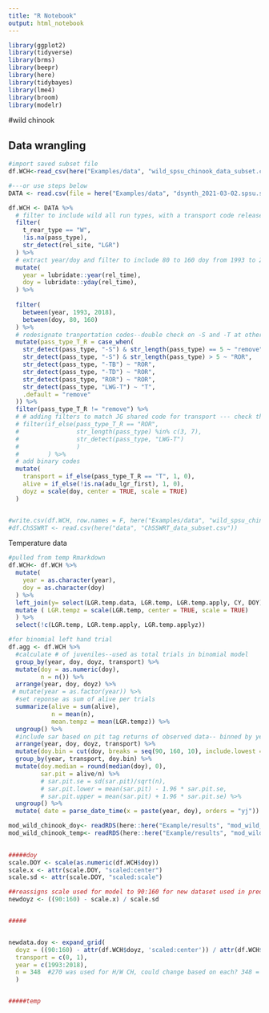 ```yaml
---
title: "R Notebook"
output: html_notebook
---
```

```r
library(ggplot2)
library(tidyverse)
library(brms)
library(beepr)
library(here)
library(tidybayes)
library(lme4)
library(broom)
library(modelr)
```



#wild chinook

## Data wrangling

```r
#import saved subset file 
df.WCH<-read_csv(here("Examples/data", "wild_spsu_chinook_data_subset.csv"))
```



```r

#---or use steps below
DATA <- read.csv(file = here("Examples/data", "dsynth_2021-03-02.spsu.subset.csv"), stringsAsFactors = FALSE, na.strings = c("", "NA"))

df.WCH <- DATA %>%
  # filter to include wild all run types, with a transport code released from LGR
  filter(
    t_rear_type == "W",
    !is.na(pass_type),
    str_detect(rel_site, "LGR")
  ) %>%
  # extract year/doy and filter to include 80 to 160 doy from 1993 to 2018
  mutate(
    year = lubridate::year(rel_time),
    doy = lubridate::yday(rel_time),
  ) %>%
  
  filter(
    between(year, 1993, 2018),
    between(doy, 80, 160)
  ) %>%
  # redesignate tranportation codes--double check on -S and -T at other locations 
  mutate(pass_type_T_R = case_when(
    str_detect(pass_type, "-S") & str_length(pass_type) == 5 ~ "remove",
    str_detect(pass_type, "-S") & str_length(pass_type) > 5 ~ "ROR",
    str_detect(pass_type, "-TB") ~ "ROR",
    str_detect(pass_type, "-TD") ~ "ROR",
    str_detect(pass_type, "ROR") ~ "ROR",
    str_detect(pass_type, "LWG-T") ~ "T",
    .default = "remove"
  )) %>%
  filter(pass_type_T_R != "remove") %>% 
  # # adding filters to match JG shared code for transport --- check this still stands
  # filter(if_else(pass_type_T_R == "ROR", 
  #                str_length(pass_type) %in% c(3, 7),
  #                str_detect(pass_type, "LWG-T")
  #                )
  #        ) %>%
  # add binary codes
  mutate(
    transport = if_else(pass_type_T_R == "T", 1, 0),
    alive = if_else(!is.na(adu_lgr_first), 1, 0),
    doyz = scale(doy, center = TRUE, scale = TRUE)
  ) 


#write.csv(df.WCH, row.names = F, here("Examples/data", "wild_spsu_chinook_data_subset.csv"))
#df.ChSSWRT <- read.csv(here("data", "ChSSWRT_data_subset.csv"))
```

Temperature data
```r
#pulled from temp Rmarkdown
df.WCH<- df.WCH %>% 
  mutate(
    year = as.character(year),
    doy = as.character(doy)
  ) %>% 
  left_join(y= select(LGR.temp.data, LGR.temp, LGR.temp.apply, CY, DOY), by = c("year" = "CY", "doy" = "DOY")) %>% 
  mutate ( LGR.tempz = scale(LGR.temp, center = TRUE, scale = TRUE)
  ) %>% 
  select(!c(LGR.temp, LGR.temp.apply, LGR.temp.applyz))

```


```r
#for binomial left hand trial 
df.agg <- df.WCH %>% 
  #calculate # of juveniles--used as total trials in binomial model
  group_by(year, doy, doyz, transport) %>% 
  mutate(doy = as.numeric(doy),
         n = n()) %>% 
  arrange(year, doy, doyz) %>% 
 # mutate(year = as.factor(year)) %>% 
  #set reponse as sum of alive per trials 
  summarize(alive = sum(alive),
            n = mean(n),
            mean.tempz = mean(LGR.tempz)) %>% 
  ungroup() %>% 
  #include sar based on pit tag returns of observed data-- binned by year, weekly doy (doy.bin), and transport (ROR v Transport)
  arrange(year, doy, doyz, transport) %>% 
  mutate(doy.bin = cut(doy, breaks = seq(90, 160, 10), include.lowest = TRUE)) %>% 
  group_by(year, transport, doy.bin) %>% 
  mutate(doy.median = round(median(doy), 0),
         sar.pit = alive/n) %>% 
         # sar.pit.se = sd(sar.pit)/sqrt(n),
         # sar.pit.lower = mean(sar.pit) - 1.96 * sar.pit.se,
         # sar.pit.upper = mean(sar.pit) + 1.96 * sar.pit.se) %>% 
  ungroup() %>% 
  mutate( date = parse_date_time(x = paste(year, doy), orders = "yj"))
```

```r
mod_wild_chinook_doy<- readRDS(here::here("Example/results", "mod_wild_chinook_doy.rds"))
mod_wild_chinook_temp<- readRDS(here::here("Example/results", "mod_wild_chinook_temp.rds"))
  
```

```r
#####doy
scale.DOY <- scale(as.numeric(df.WCH$doy))
scale.x <- attr(scale.DOY, "scaled:center")
scale.sd <- attr(scale.DOY, "scaled:scale")

##reassigns scale used for model to 90:160 for new dataset used in predictions. --could condense or pull scale from orig dataset
newdoyz <- ((90:160) - scale.x) / scale.sd 


#####


newdata.doy <- expand_grid(
  doyz = ((90:160) - attr(df.WCH$doyz, 'scaled:center')) / attr(df.WCH$doyz, 'scaled:scale'),
  transport = c(0, 1),
  year = c(1993:2018),
  n = 348  #270 was used for H/W CH, could change based on each? 348 = mean(df.agg.W$n)
  ) 


#####temp

```

